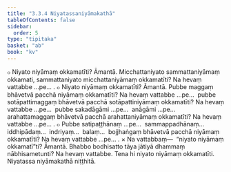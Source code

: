 ```yaml
---
title: "3.3.4 Niyatassaniyāmakathā"
tableOfContents: false
sidebar:
  order: 5
type: "tipitaka"
basket: "ab"
book: "kv"
---
```



<DynamicBreadcrumb />

<Division number="663" book="kv" bookNo="32" page="348">

<Paragraph number="2157" book="kv">
๐ Niyato niyāmaṃ okkamatīti? Āmantā. Micchattaniyato sammattaniyāmaṃ okkamati, sammattaniyato micchattaniyāmaṃ okkamatīti? Na hevaṃ vattabbe …pe… .
</Paragraph>

<Paragraph number="2158" book="kv">
๐ Niyato niyāmaṃ okkamatīti? Āmantā. Pubbe maggaṃ bhāvetvā pacchā niyāmaṃ okkamatīti? Na hevaṃ vattabbe …pe…  pubbe sotāpattimaggaṃ bhāvetvā pacchā sotāpattiniyāmaṃ okkamatīti? Na hevaṃ vattabbe …pe…  pubbe sakadāgāmi …pe…  anāgāmi …pe…  arahattamaggaṃ bhāvetvā pacchā arahattaniyāmaṃ okkamatīti? Na hevaṃ vattabbe …pe… .
</Paragraph>

<Paragraph number="2159" book="kv">
๐ Pubbe satipaṭṭhānaṃ …pe…  sammappadhānaṃ…  iddhipādaṃ…  indriyaṃ…  balaṃ…  bojjhaṅgaṃ bhāvetvā pacchā niyāmaṃ okkamatīti? Na hevaṃ vattabbe …pe… .
</Paragraph>

</Division>
<Division number="664" book="kv" bookNo="32" page="348">

<Paragraph number="2160" book="kv">
× Na vattabbaṃ—  “niyato niyāmaṃ okkamatī”ti? Āmantā. Bhabbo bodhisatto tāya jātiyā dhammaṃ nābhisametunti? Na hevaṃ vattabbe. Tena hi niyato niyāmaṃ okkamatīti.

</Paragraph>
</Division>

<Paragraph number="2161" type="center" book="kv">
Niyatassa niyāmakathā niṭṭhitā.
</Paragraph>